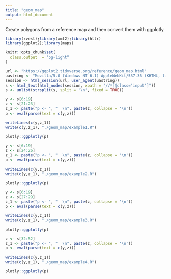 ```yaml
---
title: "geom_map"
output: html_document
---
```


Create polygons from a reference map and then convert them with ggplotly

```r
library(rvest);library(xml2);library(httr)
library(ggplot2);library(maps)

knitr::opts_chunk$set(
  class.output  = "bg-light"
)
```

```r
url <- "https://ggplot2.tidyverse.org/reference/geom_map.html"
uastring <- "Mozilla/5.0 (Windows NT 6.1) AppleWebKit/537.36 (KHTML, like Gecko) Chrome/88.0.4324.190 Safari/537.36"
session <- html_session(url, user_agent(uastring))
s <- html_text(html_nodes(session, xpath = "//*[@class='input']"))
s <- unlist(strsplit(s, split = '\n', fixed = TRUE))
```

```r
y <- s[6:19]
z <- s[21:23]
z_1 <- paste("p <- ", "  \n", paste(z, collapse = '\n'))
p <- eval(parse(text = c(y,z)))
```

```r
writeLines(c(y,z_1))
write(c(y,z_1), "./geom_map/example1.R")
```

```r
plotly::ggplotly(p)
```

```r
y <- s[6:19]
z <- s[24:26]
z_1 <- paste("p <- ", "  \n", paste(z, collapse = '\n'))
p <- eval(parse(text = c(y,z)))
```

```r
writeLines(c(y,z_1))
write(c(y,z_1), "./geom_map/example2.R")
```

```r
plotly::ggplotly(p)
```

```r
y <- s[6:19]
z <- s[27:29]
z_1 <- paste("p <- ", "  \n", paste(z, collapse = '\n'))
p <- eval(parse(text = c(y,z)))
```

```r
writeLines(c(y,z_1))
write(c(y,z_1), "./geom_map/example3.R")
```

```r
plotly::ggplotly(p)
```

```r
z <- s[32:52]
z_1 <- paste("p <- ", "  \n", paste(z, collapse = '\n'))
p <- eval(parse(text = c(y,z)))
```

```r
writeLines(c(y,z_1))
write(c(y,z_1), "./geom_map/example4.R")
```

```r
plotly::ggplotly(p)
```

